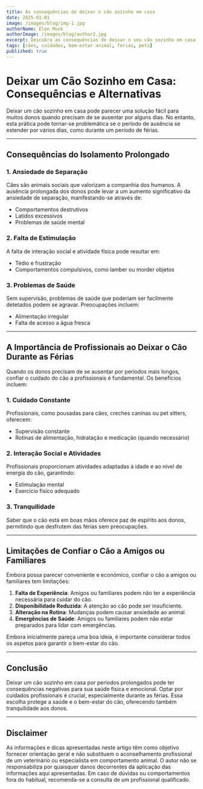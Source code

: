 ```yaml
---
title: As consequências de deixar o cão sozinho em casa
date: 2025-01-01
image: /images/blog/img-1.jpg
authorName: Elon Musk
authorImage: /images/blog/author2.jpg
excerpt: Descubra as consequências de deixar o seu cão sozinho em casa por períodos prolongados e conheça alternativas para garantir o bem-estar do seu animal de estimação durante a sua ausência.
tags: [cães, cuidados, bem-estar animal, férias, pets]
published: true
---
```


# Deixar um Cão Sozinho em Casa: Consequências e Alternativas

Deixar um cão sozinho em casa pode parecer uma solução fácil para muitos donos quando precisam de se ausentar por alguns dias. No entanto, esta prática pode tornar-se problemática se o período de ausência se estender por vários dias, como durante um período de férias.

---

## Consequências do Isolamento Prolongado

### 1. Ansiedade de Separação

Cães são animais sociais que valorizam a companhia dos humanos. A ausência prolongada dos donos pode levar a um aumento significativo da ansiedade de separação, manifestando-se através de:

- Comportamentos destrutivos
- Latidos excessivos
- Problemas de saúde mental

### 2. Falta de Estimulação

A falta de interação social e atividade física pode resultar em:

- Tédio e frustração
- Comportamentos compulsivos, como lamber ou morder objetos

### 3. Problemas de Saúde

Sem supervisão, problemas de saúde que poderiam ser facilmente detetados podem se agravar. Preocupações incluem:

- Alimentação irregular
- Falta de acesso a água fresca

---

## A Importância de Profissionais ao Deixar o Cão Durante as Férias

Quando os donos precisam de se ausentar por períodos mais longos, confiar o cuidado do cão a profissionais é fundamental. Os benefícios incluem:

### 1. Cuidado Constante

Profissionais, como pousadas para cães, creches caninas ou pet sitters, oferecem:

- Supervisão constante
- Rotinas de alimentação, hidratação e medicação (quando necessário)

### 2. Interação Social e Atividades

Profissionais proporcionam atividades adaptadas à idade e ao nível de energia do cão, garantindo:

- Estimulação mental
- Exercício físico adequado

### 3. Tranquilidade

Saber que o cão está em boas mãos oferece paz de espírito aos donos, permitindo que desfrutem das férias sem preocupações.

---

## Limitações de Confiar o Cão a Amigos ou Familiares

Embora possa parecer conveniente e económico, confiar o cão a amigos ou familiares tem limitações:

1. **Falta de Experiência**: Amigos ou familiares podem não ter a experiência necessária para cuidar do cão.
2. **Disponibilidade Reduzida**: A atenção ao cão pode ser insuficiente.
3. **Alteração na Rotina**: Mudanças podem causar ansiedade ao animal.
4. **Emergências de Saúde**: Amigos ou familiares podem não estar preparados para lidar com emergências.

Embora inicialmente pareça uma boa ideia, é importante considerar todos os aspetos para garantir o bem-estar do cão.

---

## Conclusão

Deixar um cão sozinho em casa por períodos prolongados pode ter consequências negativas para sua saúde física e emocional. Optar por cuidados profissionais é crucial, especialmente durante as férias. Essa escolha protege a saúde e o bem-estar do cão, oferecendo também tranquilidade aos donos.

---

## Disclaimer

As informações e dicas apresentadas neste artigo têm como objetivo fornecer orientação geral e não substituem o aconselhamento profissional de um veterinário ou especialista em comportamento animal. O autor não se responsabiliza por quaisquer danos decorrentes da aplicação das informações aqui apresentadas. Em caso de dúvidas ou comportamentos fora do habitual, recomenda-se a consulta de um profissional qualificado.

